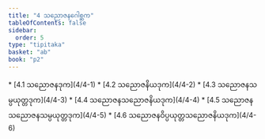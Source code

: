 ```yaml
---
title: "4 သညောဇနဂေါစ္ဆက"
tableOfContents: false
sidebar:
  order: 5
type: "tipitaka"
basket: "ab"
book: "p2"
---
```



<DynamicBreadcrumb />



<TableOfContents book="p2" section="4">
* [4.1 သညောဇနဒုက](4/4-1)
* [4.2 သညောဇနိယဒုက](4/4-2)
* [4.3 သညောဇနသမ္ပယုတ္တဒုက](4/4-3)
* [4.4 သညောဇနသညောဇနိယဒုက](4/4-4)
* [4.5 သညောဇနသညောဇနသမ္ပယုတ္တဒုက](4/4-5)
* [4.6 သညောဇနဝိပ္ပယုတ္တသညောဇနိယဒုက](4/4-6)
</TableOfContents>